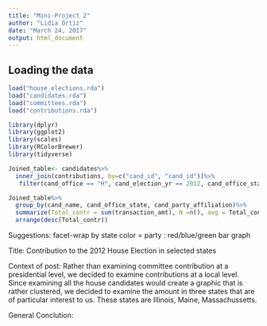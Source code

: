 ```yaml
---
title: "Mini-Project 2"
author: "Lidia Ortiz"
date: "March 24, 2017"
output: html_document
---
```



## Loading the data


```r
load("house_elections.rda")
load("candidates.rda")
load("committees.rda")
load("contributions.rda")
```

```r
library(dplyr)
library(ggplot2)
library(scales)
library(RColorBrewer)
library(tidyverse)
```


```r
Joined_table<- candidates%>%
  inner_join(contributions, by=c("cand_id", "cand_id"))%>%
   filter(cand_office == "H", cand_election_yr == 2012, cand_office_state == c("ME", "MA", "IL"))
```

```r
Joined_table%>%
  group_by(cand_name, cand_office_state, cand_party_affiliation)%>%
  summarize(Total_contr = sum(transaction_amt), N =n(), avg = Total_contr/N)%>%
  arrange(desc(Total_contr))
```

Suggestions: 
facet-wrap by state
color = party : red/blue/green
bar graph

  Title: Contribution to the 2012 House Election in selected states 
  
  Context of post: Rather than examining committee contribution at a presidential level, we decided to examine contributions at a local level. Since examining all the house candidates would create a graphic that is rather clustered, we decided to examine the amount in three states that are of particular interest to us. These states are Illinois, Maine, Massachussetts.
  
  General Conclution:

